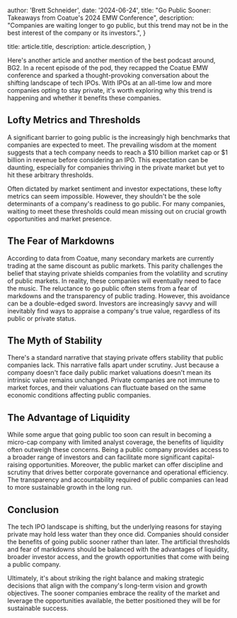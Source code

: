 
  author: 'Brett Schneider',
  date: '2024-06-24',
  title: "Go Public Sooner: Takeaways from Coatue's 2024 EMW Conference",
  description:
    "Companies are waiting longer to go public, but this trend may not be in the best interest of the company or its investors.",
}

  title: article.title,
  description: article.description,
}


Here's another article and another mention of the best podcast around, BG2. In a
recent episode of the pod, they recapped the Coatue EMW
conference and sparked a thought-provoking conversation about the shifting
landscape of tech IPOs. With IPOs at an all-time low and more companies opting
to stay private, it's worth exploring why this trend is happening and whether it
benefits these companies.

## Lofty Metrics and Thresholds
A significant barrier to going public is the increasingly high benchmarks that
companies are expected to meet. The prevailing wisdom at the moment suggests
that a tech company needs to reach a $10 billion market cap or $1 billion in
revenue before considering an IPO. This expectation can be daunting, especially
for companies thriving in the private market but yet to hit these arbitrary
thresholds.

Often dictated by market sentiment and investor expectations, these lofty
metrics can seem impossible. However, they shouldn't be the sole determinants of
a company's readiness to go public. For many companies, waiting to meet these
thresholds could mean missing out on crucial growth opportunities and market
presence.

## The Fear of Markdowns
According to data from Coatue, many secondary markets are currently trading at
the same discount as public markets. This parity challenges the belief that
staying private shields companies from the volatility and scrutiny of public
markets. In reality, these companies will eventually need to face the music. The
reluctance to go public often stems from a fear of markdowns and the
transparency of public trading. However, this avoidance can be a double-edged
sword. Investors are increasingly savvy and will inevitably find ways to
appraise a company's true value, regardless of its public or private status.

## The Myth of Stability
There's a standard narrative that staying private offers stability that public
companies lack. This narrative falls apart under scrutiny. Just because a
company doesn't face daily public market valuations doesn't mean its intrinsic
value remains unchanged. Private companies are not immune to market forces, and
their valuations can fluctuate based on the same economic conditions affecting
public companies.

## The Advantage of Liquidity
While some argue that going public too soon can result in becoming a micro-cap
company with limited analyst coverage, the benefits of liquidity often outweigh
these concerns. Being a public company provides access to a broader range of
investors and can facilitate more significant capital-raising opportunities.
Moreover, the public market can offer discipline and scrutiny that drives better
corporate governance and operational efficiency. The transparency and
accountability required of public companies can lead to more sustainable growth
in the long run.

## Conclusion
The tech IPO landscape is shifting, but the underlying reasons for staying
private may hold less water than they once did. Companies should consider the
benefits of going public sooner rather than later. The artificial thresholds and
fear of markdowns should be balanced with the advantages of liquidity, broader
investor access, and the growth opportunities that come with being a public
company.

Ultimately, it's about striking the right balance and making strategic decisions
that align with the company's long-term vision and growth objectives. The sooner
companies embrace the reality of the market and leverage the opportunities
available, the better positioned they will be for sustainable success.